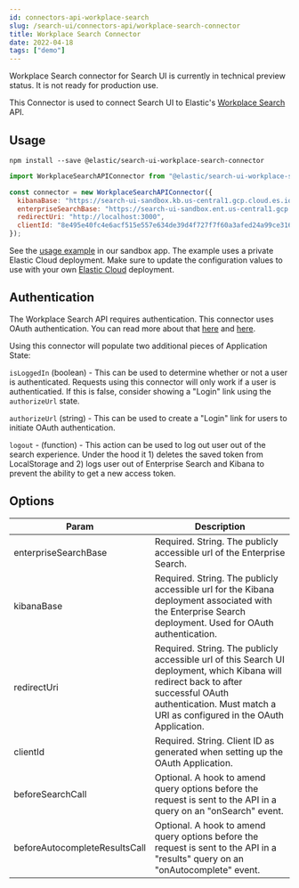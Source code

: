 ```yaml
---
id: connectors-api-workplace-search
slug: /search-ui/connectors-api/workplace-search-connector
title: Workplace Search Connector
date: 2022-04-18
tags: ["demo"]
---
```


<DocCallOut color="warning" title="Technical preview">
Workplace Search connector for Search UI is currently in technical preview status. It is not ready for production use.
</DocCallOut>

This Connector is used to connect Search UI to Elastic's [Workplace Search](https://www.elastic.co/workplace-search/) API.

## Usage

```shell
npm install --save @elastic/search-ui-workplace-search-connector
```

```js
import WorkplaceSearchAPIConnector from "@elastic/search-ui-workplace-search-connector";

const connector = new WorkplaceSearchAPIConnector({
  kibanaBase: "https://search-ui-sandbox.kb.us-central1.gcp.cloud.es.io:9243",
  enterpriseSearchBase: "https://search-ui-sandbox.ent.us-central1.gcp.cloud.es.io",
  redirectUri: "http://localhost:3000",
  clientId: "8e495e40fc4e6acf515e557e634de39d4f727f7f60a3afed24a99ce316607c1e"
});
```

See the [usage example](https://github.com/elastic/search-ui/blob/master/examples/sandbox/src/pages/workplace-search/index.js) in our sandbox app. The example uses a private Elastic Cloud deployment. Make sure to update the configuration values to use with your own [Elastic Cloud](https://www.elastic.co/cloud/) deployment.

## Authentication

The Workplace Search API requires authentication. This connector uses OAuth authentication. You can read more about that [here](https://www.elastic.co/guide/en/workplace-search/current/building-custom-search-workplace-search.html) and [here](https://www.elastic.co/guide/en/workplace-search/current/workplace-search-search-oauth.html).

Using this connector will populate two additional pieces of Application State:

`isLoggedIn` (boolean) - This can be used to determine whether or not a user is authenticated. Requests using this connector will only work if a user is authenticatied. If this is false, consider showing a "Login" link using the `authorizeUrl` state.

`authorizeUrl` (string) - This can be used to create a "Login" link for users to initiate OAuth authentication.

`logout` - (function) - This action can be used to log out user out of the search experience. Under the hood it 1) deletes the saved token from LocalStorage and 2) logs user out of Enterprise Search and Kibana to prevent the ability to get a new access token.

## Options

| Param                         | Description                                                                                                                                                                                                    |
|-------------------------------|----------------------------------------------------------------------------------------------------------------------------------------------------------------------------------------------------------------|
| enterpriseSearchBase          | Required. String. The publicly accessible url of the Enterprise Search.                                                                                                                                        |
| kibanaBase                    | Required. String. The publicly accessible url for the Kibana deployment associated with the Enterprise Search deployment. Used for OAuth authentication.                                                       |
| redirectUri                   | Required. String. The publicly accessible url of this Search UI deployment, which Kibana will redirect back to after successful OAuth authentication. Must match a URI as configured in the OAuth Application. |
| clientId                      | Required. String. Client ID as generated when setting up the OAuth Application.                                                                                                                                |
| beforeSearchCall              | Optional. A hook to amend query options before the request is sent to the API in a query on an "onSearch" event.                                                                                               |
| beforeAutocompleteResultsCall | Optional. A hook to amend query options before the request is sent to the API in a "results" query on an "onAutocomplete" event.  